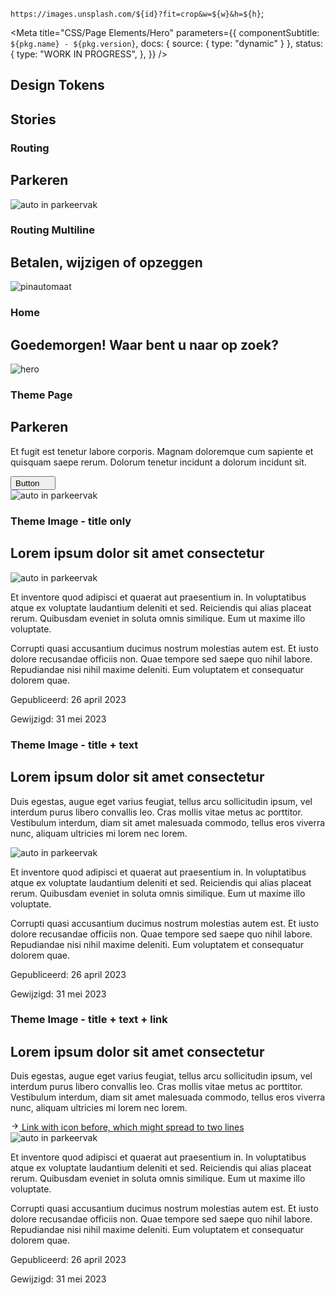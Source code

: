 
  `https://images.unsplash.com/${id}?fit=crop&w=${w}&h=${h}`;

<Meta
  title="CSS/Page Elements/Hero"
  parameters={{
    componentSubtitle: `${pkg.name} - ${pkg.version}`,
    docs: { source: { type: "dynamic" } },
    status: {
      type: "WORK IN PROGRESS",
    },
  }}
/>

<Description markdown={readme} />

## Design Tokens

<DesignTokenDocBlock categoryName="Hero" viewType="table" />

## Stories

### Routing

<Canvas>
  <Story name="Routing">
    <section className="denhaag-hero denhaag-hero--routing">
      <div className="denhaag-hero__grid denhaag-container">
        <div className="denhaag-hero__content">
          <h1 className="denhaag-hero__title utrecht-heading-1">Parkeren</h1>
        </div>
      </div>
      <img
        className="denhaag-hero__image"
        src={heroImage(400, 560, "photo-1470224114660-3f6686c562eb")}
        alt="auto in parkeervak"
      />
    </section>
  </Story>
</Canvas>

### Routing Multiline

<Canvas>
  <Story name="Routing Multiline">
    <section className="denhaag-hero denhaag-hero--routing">
      <div className="denhaag-hero__grid denhaag-container">
        <div className="denhaag-hero__content">
          <h1 className="denhaag-hero__title utrecht-heading-1">Betalen, wijzigen of opzeggen</h1>
        </div>
      </div>
      <img
        className="denhaag-hero__image"
        src={heroImage(400, 560, "photo-1634733988138-bf2c3a2a13fa")}
        alt="pinautomaat"
      />
    </section>
  </Story>
</Canvas>

### Home

<Canvas>
  <Story name="Home">
    <section className="denhaag-hero denhaag-hero--home">
      <div className="denhaag-hero__grid denhaag-container">
        <div className="denhaag-hero__content">
          <h1 className="denhaag-hero__title utrecht-heading-1">
            <strong>Goedemorgen!</strong> Waar bent u naar op zoek?
          </h1>
        </div>
      </div>
      <img className="denhaag-hero__image" src={heroImage(800, 800)} alt="hero" />
    </section>
  </Story>
</Canvas>

### Theme Page

<Canvas>
  <Story name="Theme Page">
    <section className="denhaag-hero denhaag-hero--theme-page">
      <div className="denhaag-hero__container">
        <div className="denhaag-hero__content">
          <h1 className="denhaag-hero__title utrecht-heading-1">Parkeren</h1>
          <p className="utrecht-paragraph denhaag-hero__text">
            Et fugit est tenetur labore corporis. Magnam doloremque cum sapiente et quisquam saepe rerum. Dolorum
            tenetur incidunt a dolorum incidunt sit.
          </p>
          <button className="denhaag-button denhaag-button--end-icon">
            Button
            <span className="denhaag-button__icon">
              <svg
                aria-hidden="true"
                className="denhaag-icon"
                width="1em"
                height="1em"
                viewBox="0 0 24 24"
                fill="none"
                xmlns="http://www.w3.org/2000/svg"
              >
                <path d="M5.79289 8.29289C6.18342 7.90237 6.81658 7.90237 7.20711 8.29289L12.5 13.5858L17.7929 8.29289C18.1834 7.90237 18.8166 7.90237 19.2071 8.29289C19.5976 8.68342 19.5976 9.31658 19.2071 9.70711L13.2071 15.7071C12.8166 16.0976 12.1834 16.0976 11.7929 15.7071L5.79289 9.70711C5.40237 9.31658 5.40237 8.68342 5.79289 8.29289Z" />
              </svg>
            </span>
          </button>
        </div>
      </div>
      <img
        className="denhaag-hero__image"
        src={heroImage(400, 560, "photo-1470224114660-3f6686c562eb")}
        alt="auto in parkeervak"
      />
    </section>
  </Story>
</Canvas>

### Theme Image - title only

<Canvas>
  <Story name="Theme Image - title only">
    <section className="denhaag-hero denhaag-hero--theme-page denhaag-hero--theme-image">
      <div className="denhaag-hero__grid denhaag-container">
        <div className="denhaag-hero__content">
          <h1 className="denhaag-hero__title utrecht-heading-1">Lorem ipsum dolor sit amet consectetur </h1>
        </div>
      </div>
      <img
        className="denhaag-hero__image"
        src="https://images.unsplash.com/photo-1593439426324-71b3f44ca9ee?ixlib=rb-4.0.3&ixid=MnwxMjA3fDB8MHxwaG90by1wYWdlfHx8fGVufDB8fHx8&auto=format&fit=crop&w=2340&q=80"
        alt="auto in parkeervak"
      />
    </section>
    <section className="page-container page-container--has-columns-first">
      <div className="page-container__columns">
        <section className="denhaag-columns denhaag-columns--single">
          <div className="denhaag-column">
            <p className="utrecht-paragraph">
              Et inventore quod adipisci et quaerat aut praesentium in. In voluptatibus atque ex voluptate laudantium
              deleniti et sed. Reiciendis qui alias placeat rerum. Quibusdam eveniet in soluta omnis similique. Eum ut
              maxime illo voluptate.
            </p>
            <p className="utrecht-paragraph">
              Corrupti quasi accusantium ducimus nostrum molestias autem est. Et iusto dolore recusandae officiis non.
              Quae tempore sed saepe quo nihil labore. Repudiandae nisi nihil maxime deleniti. Eum voluptatem et
              consequatur dolorem quae.
            </p>
          </div>
        </section>
        <div className="denhaag-article-meta denhaag-article-meta--responsive">
          <p className="denhaag-article-meta__item">Gepubliceerd: 26 april 2023</p>
          <p className="denhaag-article-meta__item">Gewijzigd: 31 mei 2023</p>
        </div>
      </div>
    </section>
  </Story>
</Canvas>

### Theme Image - title + text

<Canvas>
  <Story name="Theme Image - title + text">
    <section className="denhaag-hero denhaag-hero--theme-page denhaag-hero--theme-image">
      <div className="denhaag-hero__grid denhaag-container">
        <div className="denhaag-hero__content">
          <h1 className="denhaag-hero__title utrecht-heading-1">Lorem ipsum dolor sit amet consectetur </h1>
          <p className="utrecht-paragraph denhaag-hero__text">
            Duis egestas, augue eget varius feugiat, tellus arcu sollicitudin ipsum, vel interdum purus libero convallis
            leo. Cras mollis vitae metus ac porttitor. Vestibulum interdum, diam sit amet malesuada commodo, tellus eros
            viverra nunc, aliquam ultricies mi lorem nec lorem.
          </p>
        </div>
      </div>
      <img
        className="denhaag-hero__image"
        src="https://images.unsplash.com/photo-1593439426324-71b3f44ca9ee?ixlib=rb-4.0.3&ixid=MnwxMjA3fDB8MHxwaG90by1wYWdlfHx8fGVufDB8fHx8&auto=format&fit=crop&w=2340&q=80"
        alt="auto in parkeervak"
      />
    </section>
    <section className="page-container page-container--has-columns-first">
      <div className="page-container__columns">
        <section className="denhaag-columns denhaag-columns--single">
          <div className="denhaag-column">
            <p className="utrecht-paragraph">
              Et inventore quod adipisci et quaerat aut praesentium in. In voluptatibus atque ex voluptate laudantium
              deleniti et sed. Reiciendis qui alias placeat rerum. Quibusdam eveniet in soluta omnis similique. Eum ut
              maxime illo voluptate.
            </p>
            <p className="utrecht-paragraph">
              Corrupti quasi accusantium ducimus nostrum molestias autem est. Et iusto dolore recusandae officiis non.
              Quae tempore sed saepe quo nihil labore. Repudiandae nisi nihil maxime deleniti. Eum voluptatem et
              consequatur dolorem quae.
            </p>
          </div>
        </section>
        <div className="denhaag-article-meta denhaag-article-meta--responsive">
          <p className="denhaag-article-meta__item">Gepubliceerd: 26 april 2023</p>
          <p className="denhaag-article-meta__item">Gewijzigd: 31 mei 2023</p>
        </div>
      </div>
    </section>
  </Story>
</Canvas>

### Theme Image - title + text + link

<Canvas>
  <Story name="Theme Image - title + text + link">
    <section className="denhaag-hero denhaag-hero--theme-page denhaag-hero--theme-image">
      <div className="denhaag-hero__grid denhaag-container">
        <div className="denhaag-hero__content">
          <h1 className="denhaag-hero__title utrecht-heading-1">Lorem ipsum dolor sit amet consectetur </h1>
          <p className="utrecht-paragraph denhaag-hero__text">
            Duis egestas, augue eget varius feugiat, tellus arcu sollicitudin ipsum, vel interdum purus libero convallis
            leo. Cras mollis vitae metus ac porttitor. Vestibulum interdum, diam sit amet malesuada commodo, tellus eros
            viverra nunc, aliquam ultricies mi lorem nec lorem.
          </p>
          <a
            href="#example-link"
            tabIndex="0"
            className="denhaag-link denhaag-link--with-icon denhaag-link--with-icon-start"
          >
            <span className="denhaag-link__icon">
              <svg
                width="1em"
                height="1em"
                viewBox="0 0 24 24"
                fill="none"
                xmlns="http://www.w3.org/2000/svg"
                className="denhaag-icon"
                focusable="false"
                aria-hidden="true"
                shapeRendering="auto"
              >
                <path
                  d="M12.2929 5.29289C12.6834 4.90237 13.3166 4.90237 13.7071 5.29289L19.7071 11.2929C19.8946 11.4804 20 11.7348 20 12C20 12.2652 19.8946 12.5196 19.7071 12.7071L13.7071 18.7071C13.3166 19.0976 12.6834 19.0976 12.2929 18.7071C11.9024 18.3166 11.9024 17.6834 12.2929 17.2929L16.5858 13L5 13C4.44772 13 4 12.5523 4 12C4 11.4477 4.44772 11 5 11L16.5858 11L12.2929 6.70711C11.9024 6.31658 11.9024 5.68342 12.2929 5.29289Z"
                  fill="currentColor"
                />
              </svg>
            </span>
            <span className="denhaag-link__label">Link with icon before, which might spread to two lines</span>
          </a>
        </div>
      </div>
      <img
        className="denhaag-hero__image"
        src="https://images.unsplash.com/photo-1593439426324-71b3f44ca9ee?ixlib=rb-4.0.3&ixid=MnwxMjA3fDB8MHxwaG90by1wYWdlfHx8fGVufDB8fHx8&auto=format&fit=crop&w=2340&q=80"
        alt="auto in parkeervak"
      />
    </section>
    <section className="page-container page-container--has-columns-first">
      <div className="page-container__columns">
        <section className="denhaag-columns denhaag-columns--single">
          <div className="denhaag-column">
            <p className="utrecht-paragraph">
              Et inventore quod adipisci et quaerat aut praesentium in. In voluptatibus atque ex voluptate laudantium
              deleniti et sed. Reiciendis qui alias placeat rerum. Quibusdam eveniet in soluta omnis similique. Eum ut
              maxime illo voluptate.
            </p>
            <p className="utrecht-paragraph">
              Corrupti quasi accusantium ducimus nostrum molestias autem est. Et iusto dolore recusandae officiis non.
              Quae tempore sed saepe quo nihil labore. Repudiandae nisi nihil maxime deleniti. Eum voluptatem et
              consequatur dolorem quae.
            </p>
          </div>
        </section>
        <div className="denhaag-article-meta denhaag-article-meta--responsive">
          <p className="denhaag-article-meta__item">Gepubliceerd: 26 april 2023</p>
          <p className="denhaag-article-meta__item">Gewijzigd: 31 mei 2023</p>
        </div>
      </div>
    </section>
  </Story>
</Canvas>
